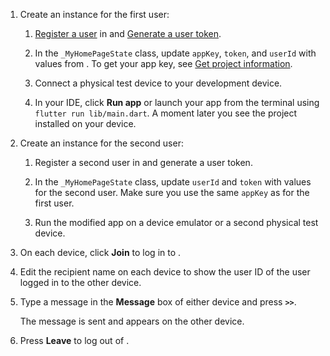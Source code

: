 <PlatformWrapper platform="flutter">

1. Create an <Vpl k="CLIENT" /> instance for the first user:

    1. [Register a user](enable#register-a-user) in <Link to="{{Global.AGORA_CONSOLE_URL}}"><Vg k="CONSOLE" /></Link> and [Generate a user token](enable#generate-a-user-token).

    1. In the `_MyHomePageState` class, update `appKey`, `token`, and `userId` with values from <Vg k="CONSOLE" />.  To get your app key, see [Get <Vg k="CHAT"/> project information](enable#get-chat-project-information).

    1. Connect a physical test device to your development device.

    1. In your IDE, click **Run app** or launch your app from the terminal using `flutter run lib/main.dart`. A moment later you see the project installed on your device.

1. Create an <Vpl k="CLIENT" /> instance for the second user:

    1. Register a second user in <Vg k="CONSOLE" /> and generate a user token.

    1. In the `_MyHomePageState` class, update `userId` and `token` with values for the second user. Make sure you use the same `appKey` as for the first user.

    1. Run the modified app on a device emulator or a second physical test device.

1. On each device, click **Join** to log in to  <Vg k="CHAT_SERVER" />.

1. Edit the recipient name on each device to show the user ID of the user logged in to the other device.

1. Type a message in the **Message** box of either device and press **`>>`**. 
    
    The message is sent and appears on the other device.

1. Press **Leave** to log out of  <Vg k="CHAT_SERVER" />.

</PlatformWrapper>
